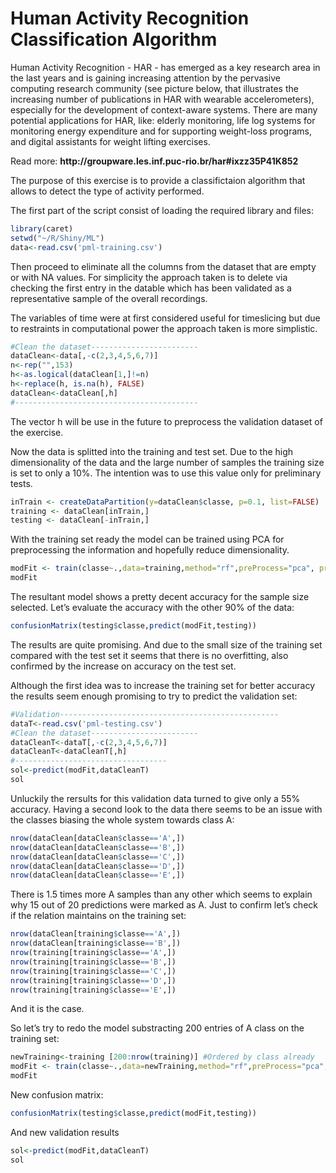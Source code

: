 Human Activity Recognition Classification Algorithm
========================================================

Human Activity Recognition - HAR - has emerged as a key research area in the last years and is gaining increasing attention by the pervasive computing research community (see picture below, that illustrates the increasing number of publications in HAR with wearable accelerometers), especially for the development of context-aware systems. There are many potential applications for HAR, like: elderly monitoring, life log systems for monitoring energy expenditure and for supporting weight-loss programs, and digital assistants for weight lifting exercises.

Read more: **http://groupware.les.inf.puc-rio.br/har#ixzz35P41K852**

The purpose of this exercise is to provide a classifictaion algorithm that allows to detect the type of activity performed.

The first part of the script consist of loading the required library and files:

```r
library(caret)
setwd("~/R/Shiny/ML")
data<-read.csv('pml-training.csv')

```

Then proceed to eliminate all the columns from the dataset that are empty or with NA values. For simplicity the approach taken is to delete via checking the first entry in the datable which has been validated as a representative sample of the overall recordings.

The variables of time were at first considered useful for timeslicing but due to restraints in computational power the approach taken is more simplistic.

```r
#Clean the dataset------------------------
dataClean<-data[,-c(2,3,4,5,6,7)]
n<-rep("",153)
h<-as.logical(dataClean[1,]!=n)
h<-replace(h, is.na(h), FALSE)
dataClean<-dataClean[,h]
#-----------------------------------------
```

The vector h will be use in the future to preprocess the validation dataset of the exercise.

Now the data is splitted into the training and test set. Due to the high dimensionality of the data and the large number of samples the training size is set to only a 10%. The intention was to use this value only for preliminary tests.

```r
inTrain <- createDataPartition(y=dataClean$classe, p=0.1, list=FALSE)
training <- dataClean[inTrain,]
testing <- dataClean[-inTrain,]
```

With the training set ready the model can be trained using PCA for preprocessing the information and hopefully reduce dimensionality.

```r
modFit <- train(classe~.,data=training,method="rf",preProcess="pca", prox=TRUE, na.action=na.pass)
modFit
```

The resultant model shows a pretty decent accuracy for the sample size selected.
Let's evaluate the accuracy with the other 90% of the data: 

```r
confusionMatrix(testing$classe,predict(modFit,testing))
```

The results are quite promising. And due to the small size of the training set compared with the test set it seems that there is no overfitting, also confirmed by the increase on accuracy on the test set.


Although the first idea was to increase the training set for better accuracy the results seem enough promising to try to predict the validation set:

```r
#Validation-------------------------------------------------
dataT<-read.csv('pml-testing.csv')
#Clean the dataset------------------------
dataCleanT<-dataT[,-c(2,3,4,5,6,7)]
dataCleanT<-dataCleanT[,h]
#----------------------------------
sol<-predict(modFit,dataCleanT)
sol
```

Unluckily the rersults for this validation data turned to give only a 55% accuracy. Having a second look to the data there seems to be an issue with the classes biasing the whole system towards class A:

```r
nrow(dataClean[dataClean$classe=='A',])
nrow(dataClean[dataClean$classe=='B',])
nrow(dataClean[dataClean$classe=='C',])
nrow(dataClean[dataClean$classe=='D',])
nrow(dataClean[dataClean$classe=='E',])
```

There is 1.5 times more A samples than any other which seems to explain why  15 out of 20 predictions were marked as A.
Just to confirm let's check if the relation maintains on the training set:

```r
nrow(dataClean[training$classe=='A',])
nrow(dataClean[training$classe=='B',])
nrow(training[training$classe=='A',])
nrow(training[training$classe=='B',])
nrow(training[training$classe=='C',])
nrow(training[training$classe=='D',])
nrow(training[training$classe=='E',])
```

And it is the case.

So let's try to redo the model substracting 200 entries of A class on the training set:


```r
newTraining<-training [200:nrow(training)] #Ordered by class already
modFit <- train(classe~.,data=newTraining,method="rf",preProcess="pca", prox=TRUE, na.action=na.pass)
modFit
```
New confusion matrix:
```r
confusionMatrix(testing$classe,predict(modFit,testing))
```
And new validation results
```r
sol<-predict(modFit,dataCleanT)
sol
```